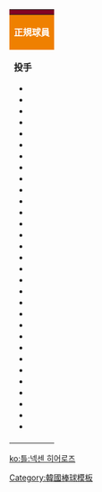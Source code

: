 {| class="toccolours" style="font-size: 95%;"
|-
! colspan="10" style="background-color: #820124; color: white; text-align: center;" | {{Tnavbar-header|'''[[Kiwoom英雄|<span style="color:#FFFFFF;">Kiwoom英雄現役球員</span>]]'''|Nexen Heroes roster|plain=1|fontcolor=white}}
|-
| colspan="5" style="background-color: #EF8000; color: white; text-align: center;" | '''正規球員'''
| colspan="3" style="background-color: #EF8000; color: white; text-align: center;" | '''教練團'''
|-
| valign="top" | 
'''投手'''
*{{player|&nbsp;0&nbsp;|KOR|朴柱盛}}
*{{player|&nbsp;8&nbsp;|USA|Tyler Eppler}}
*{{player|15|KOR|梁基鉉}}
*{{player|17|KOR|金兌勳}}
*{{player|20|KOR|崔原態}}
*{{player|21|KOR|文聖現}}
*{{player|22|KOR|鄭粲憲}}
*{{player|28|KOR|金在雄}}
*{{player|34|KOR|金城進}}
*{{player|38|KOR|金東銀}}
*{{player|39|KOR|梁　賢}}
*{{player|40|KOR|吳允成}}
*{{player|41|KOR|安佑鎮}}
*{{player|42|KOR|朴柱盛}}
*{{player|43|USA|[[艾瑞克·喬基奇|Eric Jokisch]]}}
*{{player|44|KOR|朴官進}}
*{{player|45|KOR|朴株炫}}
*{{player|47|KOR|李承鎬}}
*{{player|49|KOR|金善起}}
*{{player|50|KOR|河映敃}}
*{{player|54|KOR|李鍾珉}}
*{{player|55|KOR|金正仁}}
*{{player|60|KOR|金東爀}}
*{{player|61|KOR|張裁榮}}
*{{player|62|KOR|鄭連帝}}
*{{player|63|KOR|韓賢熙}}
*{{player|64|KOR|李榮浚}}
*{{player|65|KOR|金東煜}}
*{{player|68|KOR|鄭載沅}}
*{{player|93|KOR|金俊亨}}
*{{player|99|KOR|尹正玄}}

| width="px" | 
| valign="top" |

'''捕手'''
*{{player|25|KOR|朱聖元}} 
*{{player|26|KOR|金示仰}} 
*{{player|32|KOR|金載顯}}
*{{player|56|KOR|李知榮}}

'''內野手'''
*{{player|&nbsp;1&nbsp;|KOR|金熊斌}}
*{{player|&nbsp;3&nbsp;|KOR|金慧成}} 
*{{player|&nbsp;4&nbsp;|KOR|李在弘}} 
*{{player|&nbsp;5&nbsp;|KOR|申峻宇}}
*{{player|&nbsp;6&nbsp;|KOR|金周亨}} 
*{{player|10|KOR|李名啟}}
*{{player|13|KOR|全柄佑}}
*{{player|24|KOR|宋成文}}
*{{player|27|KOR|金太珍}}
*{{player|31|KOR|金修煥}}
*{{player|33|KOR|金揮執}}
*{{player|36|KOR|梁慶植}}
*{{player|46|KOR|姜玟局}}

| width="px" | 
| valign="top" | 

'''外野手'''
*{{player|&nbsp;9&nbsp;|KOR|李秉圭}} 
*{{player|12|KOR|金炫佑}}
*{{player|14|KOR|金準完}}
*{{player|19|KOR|[[李容圭]]}}
*{{player|23|KOR|朴俊泰}}
*{{player|29|KOR|林志列}}
*{{player|36|KOR|李秉圭}}
*{{player|51|KOR|[[李政厚]]}}
*{{player|53|KOR|芮眞元}} 
*{{player|57|KOR|朴朱紅}}
*{{player|58|KOR|李柱形}}
*{{player|66|CUB|Yasiel Puig}}
'''服役保留及申告選手'''
*{{player|－|KOR|林秉昱}} 
*{{player|－|KOR|朱曉祥}}
*{{player|－|KOR|金信會}}
*{{player|－|KOR|金炳輝}} 
*{{player|－|KOR|曹尚佑}}
*{{player|－|KOR|金聖民}} 
*{{player|－|KOR|李燦石}} 
*{{player|－|KOR|曹永健}}
*{{player|－|KOR|朴俊亨}}
*{{player|－|KOR|金仁範}}
*{{player|－|KOR|卞相勸}}
| width="px" | 
| valign="top" |
'''一軍總教練'''
*{{player|78|KOR|洪源基}}
'''一軍教練團'''
*{{player|71|KOR|朴哉相}}
*{{player|72|KOR|金昌鉉}} 
*{{player|73|KOR|吳　潤}}
*{{player|76|KOR|金一慶}}
*{{player|77|KOR|姜炳植}}
*{{player|79|KOR|宋臣永}}
*{{player|85|KOR|朴正培}}
*{{player|86|KOR|金旨洙}}
*{{player|89|KOR|朴度炫}}
'''二軍總教練'''
*{{player|81|KOR|薛鍾鎮}}
'''二軍教練團'''
*{{player|70|KOR|金東佑}}
*{{player|75|KOR|權度榮}}
*{{player|83|KOR|盧炳吳}} 
*{{player|88|KOR|金泰完}} 
*{{player|90|KOR|朴正音}} 
'''三軍教練團'''
*{{player|74|KOR|文燦鍾}}
*{{player|82|KOR|李正鎬}}
*{{player|86|KOR|金旨洙}}
| width="px" | 
| valign="top" |


|}<noinclude>
[[Category:韓國棒球模板]]
</noinclude>
[[ko:틀:넥센 히어로즈]]